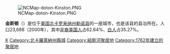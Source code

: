 [[File:NCMap-doton-Kinston.PNG|thumb]]

'''金斯顿'''（{{lang-en|Kingston}}）是位于[[美国|美国]][[北卡罗来纳州|北卡罗来纳州]][[勒诺县_(北卡罗来纳州)|勒诺县]]的一座城市，也是该县的县治所在。人口23,688（2000年），其中[[非裔美国人|非裔美国人]]占62.64%、[[白人|白人]]占35.27%。

{{DEFAULTSORT:Kingston}}
[[Category:北卡罗来纳州城市|K]]
[[Category:北卡羅萊納州縣城|Category:北卡羅萊納州縣城]]
[[Category:紐斯河聚居地|Category:紐斯河聚居地]]
[[Category:1762年建立的聚居地|Category:1762年建立的聚居地]]

{{NorthCarolina-stub}}